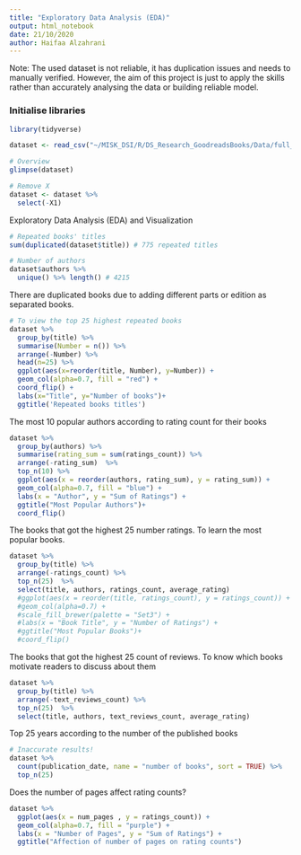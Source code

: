 ```yaml
---
title: "Exploratory Data Analysis (EDA)"
output: html_notebook
date: 21/10/2020
author: Haifaa Alzahrani
---
```


Note: The used dataset is not reliable, it has duplication issues and needs to manually verified. However, the aim of this project is just to apply the skills rather than accurately analysing the data or building reliable model. 

### Initialise libraries
```r
library(tidyverse)
```

```r
dataset <- read_csv("~/MISK_DSI/R/DS_Research_GoodreadsBooks/Data/full_books.csv")

# Overview
glimpse(dataset)

```

```r
# Remove X
dataset <- dataset %>%
  select(-X1)
```

Exploratory Data Analysis (EDA) and Visualization

```r
# Repeated books' titles
sum(duplicated(dataset$title)) # 775 repeated titles
```

```r
# Number of authors
dataset$authors %>% 
  unique() %>% length() # 4215
```

There are duplicated books due to adding different parts or edition as separated books.
```r
# To view the top 25 highest repeated books
dataset %>%
  group_by(title) %>%
  summarise(Number = n()) %>%
  arrange(-Number) %>%
  head(n=25) %>%  
  ggplot(aes(x=reorder(title, Number), y=Number)) +
  geom_col(alpha=0.7, fill = "red") +
  coord_flip() +
  labs(x="Title", y="Number of books")+
  ggtitle('Repeated books titles')
```
The most 10 popular authors according to rating count for their books
```r
dataset %>%
  group_by(authors) %>%
  summarise(rating_sum = sum(ratings_count)) %>%
  arrange(-rating_sum)  %>%
  top_n(10) %>%
  ggplot(aes(x = reorder(authors, rating_sum), y = rating_sum)) + 
  geom_col(alpha=0.7, fill = "blue") +
  labs(x = "Author", y = "Sum of Ratings") +
  ggtitle("Most Popular Authors")+
  coord_flip()
```
The books that got the highest 25 number ratings.
To learn the most popular books.
```r
dataset %>%
  group_by(title) %>%
  arrange(-ratings_count) %>%
  top_n(25)  %>%
  select(title, authors, ratings_count, average_rating)
  #ggplot(aes(x = reorder(title, ratings_count), y = ratings_count)) + 
  #geom_col(alpha=0.7) +
  #scale_fill_brewer(palette = "Set3") +
  #labs(x = "Book Title", y = "Number of Ratings") +
  #ggtitle("Most Popular Books")+
  #coord_flip()
```
The books that got the highest 25 count of reviews. 
To know which books motivate readers to discuss about them 
```r
dataset %>%
  group_by(title) %>%
  arrange(-text_reviews_count) %>%
  top_n(25)  %>%
  select(title, authors, text_reviews_count, average_rating)
```
Top 25 years according to the number of the published books
```r
# Inaccurate results!
dataset %>%
  count(publication_date, name = "number of books", sort = TRUE) %>%
  top_n(25) 
```
Does the number of pages affect rating counts? 
```r
dataset %>%
  ggplot(aes(x = num_pages , y = ratings_count)) + 
  geom_col(alpha=0.7, fill = "purple") +
  labs(x = "Number of Pages", y = "Sum of Ratings") +
  ggtitle("Affection of number of pages on rating counts")
```



